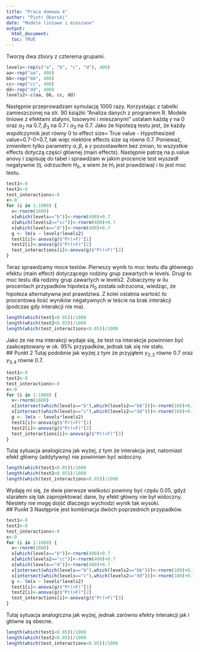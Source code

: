 ```yaml
---
title: "Praca domowa 4"
author: "Piotr Obarski"
date: "Modele liniowe i mieszane"
output: 
  html_document:
  toc: TRUE
---
```


Tworzę dwa zbiory z czterema grupami.
```r
levels<-rep(c("a", "b", "c", "d"), 400)
aa<-rep("aa", 400)
bb<-rep("bb", 400)
cc<-rep("cc", 400)
dd<-rep("dd", 400)
levels2<-c(aa, bb, cc, dd)
```

Następnie przeprowadzam symulację 1000 razy. Korzystając z tabelki zamieszczonej na str. 90 książki "Analiza danych z programem R. Modele liniowe z efektami stałymi, losowymi i mieszanymi" ustalam każdą $\gamma$ na 0 oraz $\alpha_2$ na 0.7, $\beta_3$ na 0.7 i $\alpha_3$ na 0.7. Jako że hipotezą testu jest, że każdy współczynnik jest równy 0 to effect size= True value - Hypothesized value=0.7-0=0.7, tak więc niektóre effects size są równe 0.7. Ponieważ, zmieniłem tylko parametry $\alpha, \beta$, a $\gamma$ pozostawiłem bez zmian, to wszystkie effects dotyczą części głównej (main effects). Następnie patrzę na p.value anovy i zapisuję do tabel i sprawdzam w jakim procencie test wyszedł negatywnie (tj. odrzuciłem $H_0$, a wiem że $H_1$ jest prawdziwa) i to jest moc testu.
```r
test1<-0
test2<-0
test_interactions<-0
x<-0
for (i in 1:1000) {
  x<-rnorm(1600)
  x[which(levels=="b")]<-rnorm(400)+0.7
  x[which(levels2=="cc")]<-rnorm(400)+0.7
  x[which(levels=="d")]<-rnorm(400)+0.7
  g <- lm(x ~ levels*levels2)
  test1[i]<-anova(g)$"Pr(>F)"[1]
  test2[i]<-anova(g)$"Pr(>F)"[2]
  test_interactions[i]<-anova(g)$"Pr(>F)"[3]
}
```
Teraz sprawdzamy moce testów. Pierwszy wynik to moc testu dla głównego efektu (main effect) dotyczącego rodziny grup zawartych w levels. Drugi to moc testu dla rodziny grup zawartych w levels2. Zobaczymy w ilu procentach przypadków hipoteza $H_0$ została odrzucona, wiedząc, że hipoteza alternatywna jest prawdziwa.
Z kolei ostatnia wartość to procentowa ilość wyników negatywnych w teście na brak interakcji (podczas gdy interakcji nie ma).

```r
length(which(test1<0.05))/1000
length(which(test2<0.05))/1000
length(which(test_interactions<0.05))/1000
```
Jako że nie ma interakcji wydaje się, że test na interakcje powinnien być zaakceptowany w ok. 95% przypadków, jednak tak się nie stało. </br>
## Punkt 2
Tutaj podobnie jak wyżej z tym że przyjąłem $\gamma_{2,2}$ równe 0.7 oraz $\gamma_{3,4}$ równe 0.7.
```r
test1<-0
test2<-0
test_interactions<-0
x<-0
for (i in 1:1000) {
  x<-rnorm(1600)
  x[intersect(which(levels=="b"),which(levels2=="bb"))]<-rnorm(100)+0.7
  x[intersect(which(levels=="c"),which(levels2=="dd"))]<-rnorm(100)+0.7
  g <- lm(x ~ levels*levels2)
  test1[i]<-anova(g)$"Pr(>F)"[1]
  test2[i]<-anova(g)$"Pr(>F)"[2]
  test_interactions[i]<-anova(g)$"Pr(>F)"[3]
}
```
Tutaj sytuacja analogiczna jak wyżej, z tym że interakcja jest, natomiast efekt główny (addytywny) nie powinnien być widoczny. 
```r
length(which(test1<0.05))/1000
length(which(test2<0.05))/1000
length(which(test_interactions<0.05))/1000
```
Wydaję mi się, że dwie pierwsze wielkości powinny być rzędu 0.05, gdyż starałem się tak zaprojektować dane, by efekt główny nie był widoczny. Niestety nie mogę dojść dlaczego wychodzi wynik tak wysoki.</br>
## Punkt 3
Następnie jest kombinacja dwóch poprzednich przypadków.
```r

test1<-0
test2<-0
test_interactions<-0
x<-0
for (i in 1:1000) {
  x<-rnorm(1600)
  x[which(levels=="b")]<-rnorm(400)+0.7
  x[which(levels2=="cc")]<-rnorm(400)+0.7
  x[which(levels=="d")]<-rnorm(400)+0.7
  x[intersect(which(levels=="b"),which(levels2=="bb"))]<-rnorm(100)+0.7
  x[intersect(which(levels=="c"),which(levels2=="dd"))]<-rnorm(100)+0.7
  g <- lm(x ~ levels*levels2)
  test1[i]<-anova(g)$"Pr(>F)"[1]
  test2[i]<-anova(g)$"Pr(>F)"[2]
  test_interactions[i]<-anova(g)$"Pr(>F)"[3]
}
```
Tutaj sytuacja analogiczna jak wyżej, jednak zarówno efekty interakcji jak i główne są obecne.

```r
length(which(test1<0.05))/1000
length(which(test2<0.05))/1000
length(which(test_interactions<0.05))/1000
```
